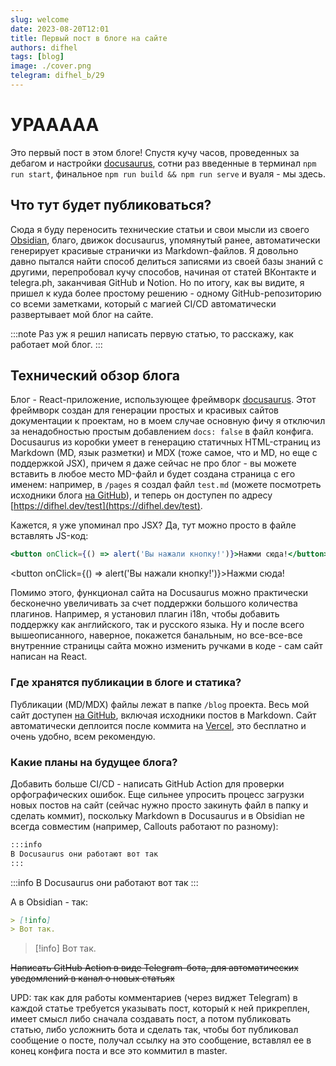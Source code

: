 ```yaml
---
slug: welcome
date: 2023-08-20T12:01
title: Первый пост в блоге на сайте
authors: difhel
tags: [blog]
image: ./cover.png 
telegram: difhel_b/29
---
```


# УРААААА
Это первый пост в этом блоге! Спустя кучу часов, проведенных за дебагом и настройки [docusaurus](https://docusaurus.io), сотни раз введенные в терминал ``npm run start``, финальное ``npm run build && npm run serve`` и вуаля - мы здесь.

## Что тут будет публиковаться?
Сюда я буду переносить технические статьи и свои мысли из своего [Obsidian](https://obsidian.md), благо, движок docusaurus, упомянутый ранее, автоматически генерирует красивые странички из Markdown-файлов. Я довольно давно пытался найти способ делиться записями из своей базы знаний с другими, перепробовал кучу способов, начиная от статей ВКонтакте и telegra.ph, заканчивая GitHub и Notion. Но по итогу, как вы видите, я пришел к куда более простому решению - одному GitHub-репозиторию со всеми заметками, который с магией CI/CD автоматически развертывает мой блог на сайте.

:::note
Раз уж я решил написать первую статью, то расскажу, как работает мой блог.
:::

## Технический обзор блога
Блог - React-приложение, использующее фреймворк [docusaurus](https://docusaurus.io). Этот фреймворк создан для генерации простых и красивых сайтов документации к проектам, но в моем случае основную фичу я отключил за ненадобностью простым добавлением ``docs: false`` в файл конфига. Docusaurus из коробки умеет в генерацию статичных HTML-страниц из Markdown (MD, язык разметки) и MDX (тоже самое, что и MD, но еще с поддержкой JSX), причем я даже сейчас не про блог - вы можете вставить в любое место MD-файл и будет создана страница с его именем: например, в ``/pages`` я создал файл ``test.md`` (можете посмотреть исходники блога [на GitHub](https://github.com/difhel/blog/blob/master/src/pages/test.md)), и теперь он доступен по адресу [https://difhel.dev/test](https://difhel.dev/test). 

Кажется, я уже упоминал про JSX? Да, тут можно просто в файле вставлять JS-код:
```jsx
<button onClick={() => alert('Вы нажали кнопку!')}>Нажми сюда!</button>
```

<button onClick={() => alert('Вы нажали кнопку!')}>Нажми сюда!</button>

Помимо этого, функционал сайта на Docusaurus можно практически бесконечно увеличивать за счет поддержки большого количества плагинов. Например, я установил плагин i18n, чтобы добавить поддержку как английского, так и русского языка. Ну и после всего вышеописанного, наверное, покажется банальным, но все-все-все внутренние страницы сайта можно изменить ручками в коде - сам сайт написан на React.

### Где хранятся публикации в блоге и статика?
Публикации (MD/MDX) файлы лежат в папке ``/blog`` проекта. Весь мой сайт доступен [на GitHub](https://github.com/difhel/blog), включая исходники постов в Markdown. Сайт автоматически деплоится после коммита на [Vercel](https://vercel.app), это бесплатно и очень удобно, всем рекомендую.

### Какие планы на будущее блога?
Добавить больше CI/CD - написать GitHub Action для проверки орфографических ошибок. Еще сильнее упросить процесс загрузки новых постов на сайт (сейчас нужно просто закинуть файл в папку и сделать коммит), поскольку Markdown в Docusaurus и в Obsidian не всегда совместим (например, Callouts работают по разному):

```md title="Markdown в Docusaurus"
:::info
В Docusaurus они работают вот так
:::
```

:::info
В Docusaurus они работают вот так
:::

А в Obsidian - так:
```md title="Markdown в Obsidian"
> [!info]
> Вот так.
```

> [!info]
> Вот так.

~~Написать GitHub Action в виде Telegram-бота, для автоматических уведомлений в канал о новых статьях~~

UPD: так как для работы комментариев (через виджет Telegram) в каждой статье требуется указывать пост, который к ней прикреплен, имеет смысл либо сначала создавать пост, а потом публиковать статью, либо усложнить бота и сделать так, чтобы бот публиковал сообщение о посте, получал ссылку на это сообщение, вставлял ее в конец конфига поста и все это коммитил в master.